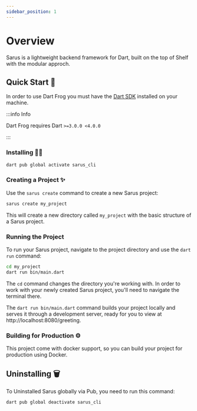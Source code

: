 ```yaml
---
sidebar_position: 1
---
```


# Overview

Sarus is a lightweight backend framework for Dart, built on the top of Shelf with the modular approch.

## Quick Start 🚀

In order to use Dart Frog you must have the [Dart SDK](https://dart.dev/get-dart) installed on your machine.

:::info Info

Dart Frog requires Dart `>=3.0.0 <4.0.0`

:::

### Installing 🧑‍💻

```bash
dart pub global activate sarus_cli
```

### Creating a Project ✨

Use the `sarus create` command to create a new Sarus project:

```bash
sarus create my_project
```

This will create a new directory called `my_project` with the basic structure of a Sarus project.

### Running the Project

To run your Sarus project, navigate to the project directory and use the `dart run` command:

```bash
cd my_project
dart run bin/main.dart
```

The `cd` command changes the directory you're working with. In order to work with your newly created Sarus project, you'll need to navigate the terminal there.

The `dart run bin/main.dart` command builds your project locally and serves it through a development server, ready for you to view at http://localhost:8080/greeting.

### Building for Production ⚙️

This project come with docker support, so you can build your project for production using Docker.

## Uninstalling 🗑️

To Uninstalled Sarus globally via Pub, you need to run this command:

```bash
dart pub global deactivate sarus_cli
```

